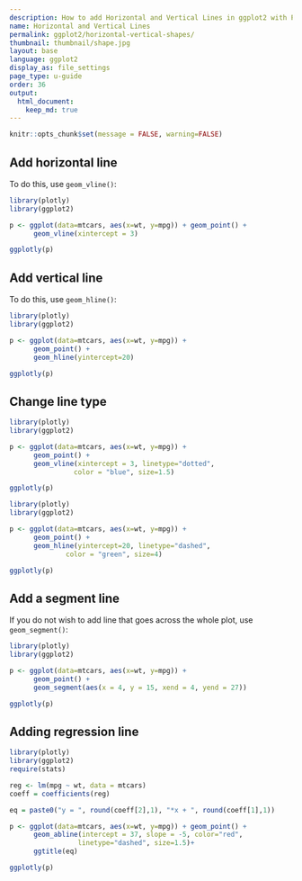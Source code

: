 ```yaml
---
description: How to add Horizontal and Vertical Lines in ggplot2 with Plotly.
name: Horizontal and Vertical Lines
permalink: ggplot2/horizontal-vertical-shapes/
thumbnail: thumbnail/shape.jpg
layout: base
language: ggplot2
display_as: file_settings
page_type: u-guide
order: 36
output:
  html_document:
    keep_md: true
---
```


```r
knitr::opts_chunk$set(message = FALSE, warning=FALSE)
```

## Add horizontal line

To do this, use `geom_vline()`:
```r
library(plotly)
library(ggplot2)

p <- ggplot(data=mtcars, aes(x=wt, y=mpg)) + geom_point() +
      geom_vline(xintercept = 3)

ggplotly(p)
```


## Add vertical line

To do this, use `geom_hline()`:
```r
library(plotly)
library(ggplot2)

p <- ggplot(data=mtcars, aes(x=wt, y=mpg)) + 
      geom_point() +
      geom_hline(yintercept=20)

ggplotly(p)
```

<!--------------------- EXAMPLE BREAK ------------------------->

## Change line type


```r
library(plotly)
library(ggplot2)

p <- ggplot(data=mtcars, aes(x=wt, y=mpg)) + 
      geom_point() +
      geom_vline(xintercept = 3, linetype="dotted", 
                color = "blue", size=1.5)

ggplotly(p)
```



```r
library(plotly)
library(ggplot2)

p <- ggplot(data=mtcars, aes(x=wt, y=mpg)) + 
      geom_point() +
      geom_hline(yintercept=20, linetype="dashed", 
              color = "green", size=4)

ggplotly(p)
```

<!--------------------- EXAMPLE BREAK ------------------------->

## Add a segment line

If you do not wish to add line that goes across the whole plot, use `geom_segment()`:
```r
library(plotly)
library(ggplot2)

p <- ggplot(data=mtcars, aes(x=wt, y=mpg)) + 
      geom_point() +
      geom_segment(aes(x = 4, y = 15, xend = 4, yend = 27))

ggplotly(p)
```

<!--------------------- EXAMPLE BREAK ------------------------->

## Adding regression line


```r
library(plotly)
library(ggplot2)
require(stats)

reg <- lm(mpg ~ wt, data = mtcars)
coeff = coefficients(reg)

eq = paste0("y = ", round(coeff[2],1), "*x + ", round(coeff[1],1))

p <- ggplot(data=mtcars, aes(x=wt, y=mpg)) + geom_point() +
      geom_abline(intercept = 37, slope = -5, color="red", 
                 linetype="dashed", size=1.5)+
      ggtitle(eq)

ggplotly(p)
```


<!--------------------- EXAMPLE BREAK ------------------------->
